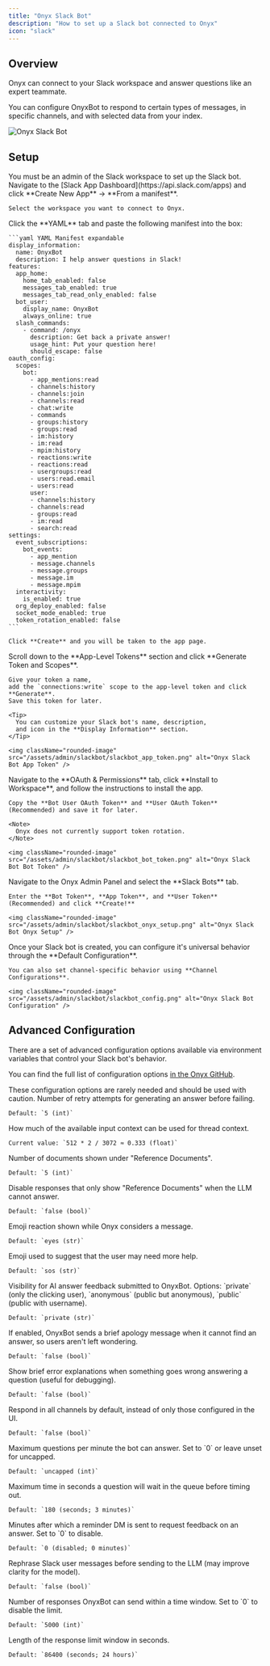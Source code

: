 ```yaml
---
title: "Onyx Slack Bot"
description: "How to set up a Slack bot connected to Onyx"
icon: "slack"
---
```



## Overview

Onyx can connect to your Slack workspace and answer questions like an expert teammate.

You can configure OnyxBot to respond to certain types of messages, in specific channels,
and with selected data from your index.

<img className="rounded-image" src="/assets/admin/slackbot/slackbot_response.png" alt="Onyx Slack Bot" />

## Setup

<Note>
  You must be an admin of the Slack workspace to set up the Slack bot.
</Note>

<Steps>
  <Step title="Create a new Slack App">
    Navigate to the [Slack App Dashboard](https://api.slack.com/apps)
    and click **Create New App** → **From a manifest**.

    Select the workspace you want to connect to Onyx.
  </Step>

  <Step title="Use the YAML manifest">
    Click the **YAML** tab and paste the following manifest into the box:

    ```yaml YAML Manifest expandable
    display_information:
      name: OnyxBot
      description: I help answer questions in Slack!
    features:
      app_home:
        home_tab_enabled: false
        messages_tab_enabled: true
        messages_tab_read_only_enabled: false
      bot_user:
        display_name: OnyxBot
        always_online: true
      slash_commands:
        - command: /onyx
          description: Get back a private answer!
          usage_hint: Put your question here!
          should_escape: false
    oauth_config:
      scopes:
        bot:
          - app_mentions:read
          - channels:history
          - channels:join
          - channels:read
          - chat:write
          - commands
          - groups:history
          - groups:read
          - im:history
          - im:read
          - mpim:history
          - reactions:write
          - reactions:read
          - usergroups:read
          - users:read.email
          - users:read
          user:
          - channels:history
          - channels:read
          - groups:read
          - im:read
          - search:read
    settings:
      event_subscriptions:
        bot_events:
          - app_mention
          - message.channels
          - message.groups
          - message.im
          - message.mpim
      interactivity:
        is_enabled: true
      org_deploy_enabled: false
      socket_mode_enabled: true
      token_rotation_enabled: false
    ```

    Click **Create** and you will be taken to the app page.
  </Step>

  <Step title="Generate an App Token">
    Scroll down to the **App-Level Tokens** section and click **Generate Token and Scopes**.

    Give your token a name,
    add the `connections:write` scope to the app-level token and click **Generate**.
    Save this token for later.

    <Tip>
      You can customize your Slack bot's name, description,
      and icon in the **Display Information** section.
    </Tip>

    <img className="rounded-image" src="/assets/admin/slackbot/slackbot_app_token.png" alt="Onyx Slack Bot App Token" />
  </Step>

  <Step title="Install the Slack App">
    Navigate to the **OAuth & Permissions** tab, click **Install to Workspace**,
    and follow the instructions to install the app.

    Copy the **Bot User OAuth Token** and **User OAuth Token** (Recommended) and save it for later.

    <Note>
      Onyx does not currently support token rotation.
    </Note>

    <img className="rounded-image" src="/assets/admin/slackbot/slackbot_bot_token.png" alt="Onyx Slack Bot Bot Token" />
  </Step>

  <Step title="Setup Onyx for the Slack Bot">
    Navigate to the Onyx Admin Panel and select the **Slack Bots** tab.

    Enter the **Bot Token**, **App Token**, and **User Token** (Recommended) and click **Create!**

    <img className="rounded-image" src="/assets/admin/slackbot/slackbot_onyx_setup.png" alt="Onyx Slack Bot Onyx Setup" />
  </Step>

  <Step title="Configure the Slack Bot's Behavior">
    Once your Slack bot is created,
    you can configure it's universal behavior through the **Default Configuration**.

    You can also set channel-specific behavior using **Channel Configurations**.

    <img className="rounded-image" src="/assets/admin/slackbot/slackbot_config.png" alt="Onyx Slack Bot Configuration" />
  </Step>
</Steps>

<HowToUseOnyxBot />

## Advanced Configuration

There are a set of advanced configuration options available via environment variables that control
your Slack bot's behavior.

You can find the full list of configuration options [in the Onyx
GitHub](https://github.com/onyx-dot-app/onyx/blob/main/backend/onyx/configs/onyxbot_configs.py).

<Warning>
  These configuration options are rarely needed and should be used with caution.
</Warning>

<AccordionGroup>
  <Accordion title="DANSWER_BOT_NUM_RETRIES">
    Number of retry attempts for generating an answer before failing.

    Default: `5 (int)`
  </Accordion>

  <Accordion title="MAX_THREAD_CONTEXT_PERCENTAGE">
    How much of the available input context can be used for thread context.

    Current value: `512 * 2 / 3072 ≈ 0.333 (float)`
  </Accordion>

  <Accordion title="DANSWER_BOT_NUM_DOCS_TO_DISPLAY">
    Number of documents shown under "Reference Documents".

    Default: `5 (int)`
  </Accordion>

  <Accordion title="DANSWER_BOT_DISABLE_DOCS_ONLY_ANSWER">
    Disable responses that only show "Reference Documents" when the LLM cannot answer.

    Default: `false (bool)`
  </Accordion>

  <Accordion title="DANSWER_REACT_EMOJI">
    Emoji reaction shown while Onyx considers a message.

    Default: `eyes (str)`
  </Accordion>

  <Accordion title="DANSWER_FOLLOWUP_EMOJI">
    Emoji used to suggest that the user may need more help.

    Default: `sos (str)`
  </Accordion>

  <Accordion title="DANSWER_BOT_FEEDBACK_VISIBILITY">
    Visibility for AI answer feedback submitted to OnyxBot. Options:
    `private` (only the clicking user), `anonymous` (public but anonymous),
    `public` (public with username).

    Default: `private (str)`
  </Accordion>

  <Accordion title="NOTIFY_SLACKBOT_NO_ANSWER">
    If enabled, OnyxBot sends a brief apology message when it cannot find an answer,
    so users aren't left wondering.

    Default: `false (bool)`
  </Accordion>

  <Accordion title="DANSWER_BOT_DISPLAY_ERROR_MSGS">
    Show brief error explanations when something goes wrong answering a question (useful for
    debugging).

    Default: `false (bool)`
  </Accordion>

  <Accordion title="DANSWER_BOT_RESPOND_EVERY_CHANNEL">
    Respond in all channels by default, instead of only those configured in the UI.

    Default: `false (bool)`
  </Accordion>

  <Accordion title="DANSWER_BOT_MAX_QPM">
    Maximum questions per minute the bot can answer. Set to `0` or leave unset for uncapped.

    Default: `uncapped (int)`
  </Accordion>

  <Accordion title="DANSWER_BOT_MAX_WAIT_TIME">
    Maximum time in seconds a question will wait in the queue before timing out.

    Default: `180 (seconds; 3 minutes)`
  </Accordion>

  <Accordion title="DANSWER_BOT_FEEDBACK_REMINDER">
    Minutes after which a reminder DM is sent to request feedback on an answer.
    Set to `0` to disable.

    Default: `0 (disabled; 0 minutes)`
  </Accordion>

  <Accordion title="DANSWER_BOT_REPHRASE_MESSAGE">
    Rephrase Slack user messages before sending to the LLM (may improve clarity for the model).

    Default: `false (bool)`
  </Accordion>

  <Accordion title="DANSWER_BOT_RESPONSE_LIMIT_PER_TIME_PERIOD">
    Number of responses OnyxBot can send within a time window. Set to `0` to disable the limit.

    Default: `5000 (int)`
  </Accordion>

  <Accordion title="DANSWER_BOT_RESPONSE_LIMIT_TIME_PERIOD_SECONDS">
    Length of the response limit window in seconds.

    Default: `86400 (seconds; 24 hours)`
  </Accordion>
</AccordionGroup>
